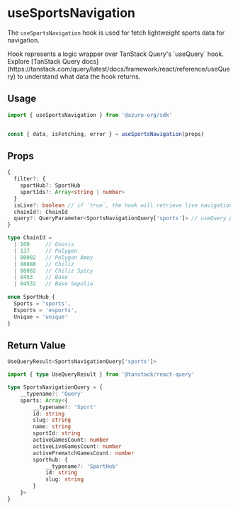
# useSportsNavigation

The `useSportsNavigation` hook is used for fetch lightweight sports data for navigation.

<Callout type="info">
Hook represents a logic wrapper over TanStack Query's `useQuery` hook. Explore [TanStack Query docs](https://tanstack.com/query/latest/docs/framework/react/reference/useQuery) to understand what data the hook returns.
</Callout>

## Usage

```ts
import { useSportsNavigation } from '@azuro-org/sdk'


const { data, isFetching, error } = useSportsNavigation(props)
```

## Props

```ts
{
  filter?: {
    sportHub?: SportHub
    sportIds?: Array<string | number>
  }
  isLive?: boolean // if `true`, the hook will retrieve live navigation
  chainId?: ChainId
  query?: QueryParameter<SportsNavigationQuery['sports']> // useQuery params
}
```

```ts
type ChainId = 
  | 100     // Gnosis
  | 137     // Polygon
  | 80002   // Polygon Amoy
  | 88888   // Chiliz
  | 88882   // Chiliz Spicy
  | 8453    // Base
  | 84532   // Base Sepolia
  
enum SportHub {
  Sports = 'sports',
  Esports = 'esports',
  Unique = 'unique'
}
```

## Return Value

```ts
UseQueryResult<SportsNavigationQuery['sports']>
```

```ts
import { type UseQueryResult } from '@tanstack/react-query'

type SportsNavigationQuery = {
    __typename?: 'Query'
    sports: Array<{
        __typename?: 'Sport'
        id: string
        slug: string
        name: string
        sportId: string
        activeGamesCount: number
        activeLiveGamesCount: number
        activePrematchGamesCount: number
        sporthub: {
            __typename?: 'SportHub'
            id: string
            slug: string
        }
    }>
}
```
